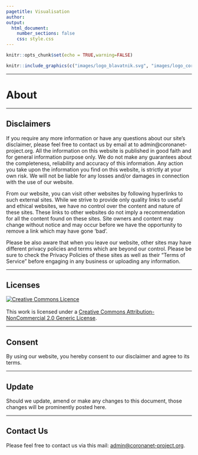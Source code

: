 ```yaml
---
pagetitle: Visualisation
author: 
output: 
  html_document:
    number_sections: false
    css: style.css
---
```


```r
knitr::opts_chunk$set(echo = TRUE,warning=FALSE)

```

\renewcommand{\topfraction}{.85}
\renewcommand{\bottomfraction}{.7}
\renewcommand{\textfraction}{.15}
\renewcommand{\floatpagefraction}{.66}


```r
knitr::include_graphics(c("images/logo_blavatnik.svg", "images/logo_coronanet.png", "images/logo_hfp.png"))
``` 

***
# About

***

## Disclaimers


If you require any more information or have any questions about our site’s disclaimer, please feel free to contact us by email at to admin@coronanet-project.org. All the information on this website is published in good faith and for general information purpose only. We do not make any guarantees about the completeness, reliability and accuracy of this information. Any action you take upon the information you find on this website, is strictly at your own risk. We will not be liable for any losses and/or damages in connection with the use of our website.

From our website, you can visit other websites by following hyperlinks to such external sites. While we strive to provide only quality links to useful and ethical websites, we have no control over the content and nature of these sites. These links to other websites do not imply a recommendation for all the content found on these sites. Site owners and content may change without notice and may occur before we have the opportunity to remove a link which may have gone ‘bad’.

Please be also aware that when you leave our website, other sites may have different privacy policies and terms which are beyond our control. Please be sure to check the Privacy Policies of these sites as well as their “Terms of Service” before engaging in any business or uploading any information.

***

## Licenses


<a rel="license" href="http://creativecommons.org/licenses/by-nc/2.0/"><img alt="Creative Commons Licence" style="border-width:0" src="https://i.creativecommons.org/l/by-nc/2.0/88x31.png" /></a>
<br>
<br>
This work is licensed under a <a rel="license" href="http://creativecommons.org/licenses/by-nc/2.0/">Creative Commons Attribution-NonCommercial 2.0 Generic License</a>.

***

## Consent


By using our website, you hereby consent to our disclaimer and agree to its terms.

***

## Update


Should we update, amend or make any changes to this document, those changes will be prominently posted here.

***

## Contact Us


Please feel free to contact us via this mail: [admin@coronanet-project.org](mailto:admin@coronanet-project.org).
